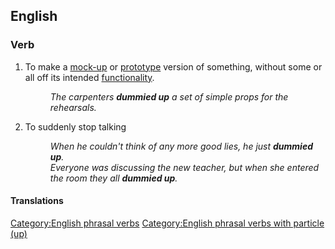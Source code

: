 ==English==

===Verb===
{{en-verb|dummies up|dummying up|dummied up}}

# To make a [[mock-up]] or [[prototype]] version of something, without some or all off its intended [[functionality]].
#: ''The carpenters '''dummied up''' a set of simple props for the rehearsals.''
# {{lb|en|informal}} To suddenly stop talking
#: ''When he couldn't think of any more good lies, he just '''dummied up'''.''
#: ''Everyone was discussing the new teacher, but when she entered the room they all '''dummied up'''. ''

====Translations====
{{trans-top|to make a mock-up or prototype version}}
{{trans-mid}}
{{trans-bottom}}

{{trans-top|to suddenly stop talking}}
{{trans-mid}}
{{trans-bottom}}

[[Category:English phrasal verbs]]
[[Category:English phrasal verbs with particle (up)]]